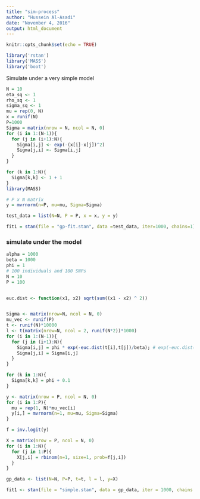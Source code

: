 ```yaml
---
title: "sim-process"
author: "Hussein Al-Asadi"
date: "November 4, 2016"
output: html_document
---
```


```r
knitr::opts_chunk$set(echo = TRUE)
```

```r
library('rstan')
library('MASS')
library('boot')
```

Simulate under a very simple model

```r
N = 10
eta_sq <- 1
rho_sq <- 1
sigma_sq <- 1
mu = rep(0, N)
x = runif(N)
P=1000
Sigma = matrix(nrow = N, ncol = N, 0)
for (i in 1:(N-1)){
  for (j in (i+1):N){
    Sigma[i,j] <- exp(-(x[i]-x[j])^2)
    Sigma[j,i] <- Sigma[i,j]
  }
}

for (k in 1:N){
  Sigma[k,k] <- 1 + 1
}
library(MASS)

# P x N matrix
y = mvrnorm(n=P, mu=mu, Sigma=Sigma)

test_data = list(N=N, P = P, x = x, y = y)

fit1 = stan(file = "gp-fit.stan", data =test_data, iter=1000, chains=1)
```


### simulate under the model  
```r
alpha = 1000
beta = 1000
phi = 1
# 100 individuals and 100 SNPs
N = 10
P = 100


euc.dist <- function(x1, x2) sqrt(sum((x1 - x2) ^ 2))


Sigma <- matrix(nrow=N, ncol = N, 0)
mu_vec <- runif(P)
t <- runif(N)*10000
l <- t(matrix(nrow=N, ncol = 2, runif(N*2))*1000)
for (i in 1:(N-1)){
  for (j in (i+1):N){ 
    Sigma[i,j] = phi * exp(-euc.dist(t[i],t[j])/beta); # exp(-euc.dist(l[,i], l[,j])/alpha);
    Sigma[j,i] = Sigma[i,j]
  }
}

for (k in 1:N){
  Sigma[k,k] = phi + 0.1
}

y <- matrix(nrow = P, ncol = N, 0)
for (i in 1:P){
  mu = rep(1, N)*mu_vec[i]
  y[i,] = mvrnorm(n=1, mu=mu, Sigma=Sigma)
}

f = inv.logit(y)

X = matrix(nrow = P, ncol = N, 0)
for (i in 1:N){
  for (j in 1:P){
    X[j,i] = rbinom(n=1, size=1, prob=f[j,i])
  }
}

gp_data <- list(N=N, P=P, t=t, l = l, y=X)

fit1 <- stan(file = "simple.stan", data = gp_data, iter = 1000, chains = 1)

```